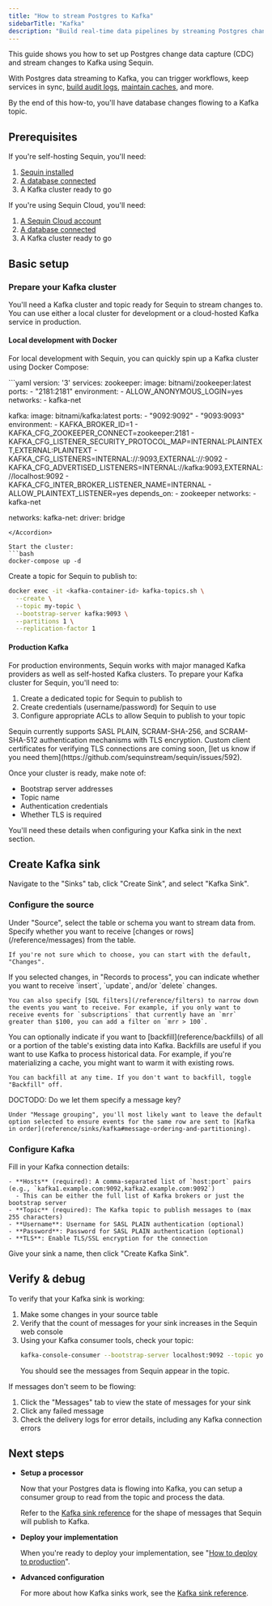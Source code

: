 ```yaml
---
title: "How to stream Postgres to Kafka"
sidebarTitle: "Kafka"
description: "Build real-time data pipelines by streaming Postgres changes to Kafka. Learn how to go from dev to prod with a Sequin Kafka sink."
---
```


This guide shows you how to set up Postgres change data capture (CDC) and stream changes to Kafka using Sequin.

With Postgres data streaming to Kafka, you can trigger workflows, keep services in sync, [build audit logs](/how-to/create-audit-logs), [maintain caches](/how-to/maintain-caches), and more.

By the end of this how-to, you'll have database changes flowing to a Kafka topic.

## Prerequisites

If you're self-hosting Sequin, you'll need:

1. [Sequin installed](/running-sequin)
2. [A database connected](/connect-postgres)
3. A Kafka cluster ready to go

If you're using Sequin Cloud, you'll need:

1. [A Sequin Cloud account](https://console.sequinstream.com)
2. [A database connected](/connect-postgres)
3. A Kafka cluster ready to go

## Basic setup

### Prepare your Kafka cluster

You'll need a Kafka cluster and topic ready for Sequin to stream changes to. You can use either a local cluster for development or a cloud-hosted Kafka service in production.

#### Local development with Docker

For local development with Sequin, you can quickly spin up a Kafka cluster using Docker Compose:

<Accordion title="docker-compose.yaml">
```yaml
version: '3'
services:
  zookeeper:
    image: bitnami/zookeeper:latest
    ports:
      - "2181:2181"
    environment:
      - ALLOW_ANONYMOUS_LOGIN=yes
    networks:
      - kafka-net

  kafka:
    image: bitnami/kafka:latest
    ports:
      - "9092:9092"
      - "9093:9093"
    environment:
      - KAFKA_BROKER_ID=1
      - KAFKA_CFG_ZOOKEEPER_CONNECT=zookeeper:2181
      - KAFKA_CFG_LISTENER_SECURITY_PROTOCOL_MAP=INTERNAL:PLAINTEXT,EXTERNAL:PLAINTEXT
      - KAFKA_CFG_LISTENERS=INTERNAL://:9093,EXTERNAL://:9092
      - KAFKA_CFG_ADVERTISED_LISTENERS=INTERNAL://kafka:9093,EXTERNAL://localhost:9092
      - KAFKA_CFG_INTER_BROKER_LISTENER_NAME=INTERNAL
      - ALLOW_PLAINTEXT_LISTENER=yes
    depends_on:
      - zookeeper
    networks:
      - kafka-net

networks:
  kafka-net:
    driver: bridge
```
</Accordion>

Start the cluster:
```bash
docker-compose up -d
```

Create a topic for Sequin to publish to:
```bash
docker exec -it <kafka-container-id> kafka-topics.sh \
  --create \
  --topic my-topic \
  --bootstrap-server kafka:9093 \
  --partitions 1 \
  --replication-factor 1
```

#### Production Kafka

For production environments, Sequin works with major managed Kafka providers as well as self-hosted Kafka clusters. To prepare your Kafka cluster for Sequin, you'll need to:

1. Create a dedicated topic for Sequin to publish to
2. Create credentials (username/password) for Sequin to use
3. Configure appropriate ACLs to allow Sequin to publish to your topic

<Info>
  Sequin currently supports SASL PLAIN, SCRAM-SHA-256, and SCRAM-SHA-512 authentication mechanisms with TLS encryption. Custom client certificates for verifying TLS connections are coming soon, [let us know if you need them](https://github.com/sequinstream/sequin/issues/592).
</Info>

Once your cluster is ready, make note of:
- Bootstrap server addresses
- Topic name
- Authentication credentials
- Whether TLS is required

You'll need these details when configuring your Kafka sink in the next section.

## Create Kafka sink

Navigate to the "Sinks" tab, click "Create Sink", and select "Kafka Sink".

### Configure the source

<Steps>
  <Step title="Select source table or schema">
    Under "Source", select the table or schema you want to stream data from.
  </Step>

  <Step title="Choose message type">
    Specify whether you want to receive [changes or rows](/reference/messages) from the table.

    If you're not sure which to choose, you can start with the default, "Changes".
  </Step>

  <Step title="Specify filters">
    If you selected changes, in "Records to process", you can indicate whether you want to receive `insert`, `update`, and/or `delete` changes.

    You can also specify [SQL filters](/reference/filters) to narrow down the events you want to receive. For example, if you only want to receive events for `subscriptions` that currently have an `mrr` greater than $100, you can add a filter on `mrr > 100`.
  </Step>

  <Step title="Specify backfill">
    You can optionally indicate if you want to [backfill](reference/backfills) of all or a portion of the table's existing data into Kafka. Backfills are useful if you want to use Kafka to process historical data. For example, if you're materializing a cache, you might want to warm it with existing rows.

    You can backfill at any time. If you don't want to backfill, toggle "Backfill" off.
  </Step>

  <Step title="Specify message grouping">
    DOCTODO: Do we let them specify a message key?

    Under "Message grouping", you'll most likely want to leave the default option selected to ensure events for the same row are sent to [Kafka in order](reference/sinks/kafka#message-ordering-and-partitioning).
  </Step>

</Steps>

### Configure Kafka

<Steps>
  <Step title="Enter Kafka connection details">
    Fill in your Kafka connection details:

    - **Hosts** (required): A comma-separated list of `host:port` pairs (e.g., `kafka1.example.com:9092,kafka2.example.com:9092`)
      - This can be either the full list of Kafka brokers or just the bootstrap server
    - **Topic** (required): The Kafka topic to publish messages to (max 255 characters)
    - **Username**: Username for SASL PLAIN authentication (optional)
    - **Password**: Password for SASL PLAIN authentication (optional)
    - **TLS**: Enable TLS/SSL encryption for the connection
  </Step>

  <Step title="Create the sink">
    Give your sink a name, then click "Create Kafka Sink".
  </Step>
</Steps>

## Verify & debug

To verify that your Kafka sink is working:

1. Make some changes in your source table
2. Verify that the count of messages for your sink increases in the Sequin web console
3. Using your Kafka consumer tools, check your topic:
   ```bash
   kafka-console-consumer --bootstrap-server localhost:9092 --topic your-topic --from-beginning
   ```
   You should see the messages from Sequin appear in the topic.

If messages don't seem to be flowing:

1. Click the "Messages" tab to view the state of messages for your sink
2. Click any failed message
3. Check the delivery logs for error details, including any Kafka connection errors

## Next steps

- **Setup a processor**

   Now that your Postgres data is flowing into Kafka, you can setup a consumer group to read from the topic and process the data.

   Refer to the [Kafka sink reference](/reference/sinks/kafka) for the shape of messages that Sequin will publish to Kafka.

- **Deploy your implementation**

   When you're ready to deploy your implementation, see "[How to deploy to production](/how-to/deploy-to-production)".

- **Advanced configuration**

   For more about how Kafka sinks work, see the [Kafka sink reference](/reference/sinks/kafka).
